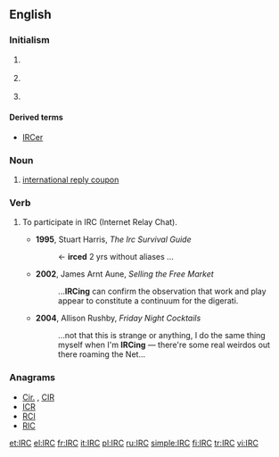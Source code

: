 {{selfref|For the Wiktionary IRC channel, see [[Wiktionary:IRC channel]].}}
==English==

===Initialism===
{{wikipedia}}
{{en-initialism}}

# {{context|Internet|lang=en}} {{initialism of|w:Internet Relay Chat|Internet Relay Chat}} {{gloss|It is a [[protocol]] for instant [[communication]] via the [[Internet]].}}
# {{context|US|_|legal|lang=en}} {{initialism of|Internal Revenue Code}}
# {{context|postal|lang=en}} {{initialism of|international reply coupon}}

====Derived terms====
* [[IRCer]]

===Noun===
{{en-noun|s|IRC's}}
# [[international reply coupon]]

===Verb===
{{en-verb|IRC}}
# {{context|intransitive|Internet|informal|lang=en}} To participate in IRC (Internet Relay Chat).
#* '''1995''', Stuart Harris, ''The Irc Survival Guide''
#*: <Xantha> <- '''irced''' 2 yrs without aliases ...
#* '''2002''', James Arnt Aune, ''Selling the Free Market''
#*: ...'''IRCing''' can confirm the observation that work and play appear to constitute a continuum for the digerati.
#* '''2004''', Allison Rushby, ''Friday Night Cocktails''
#*: ...not that this is strange or anything, I do the same thing myself when I'm '''IRCing''' &mdash; there're some real weirdos out there roaming the Net...

===Anagrams===
* [[Cir.#English|Cir.]] , [[CIR#English|CIR]]
* [[ICR#English|ICR]]
* [[RCI#English|RCI]]
* [[RIC#English|RIC]]

[[et:IRC]]
[[el:IRC]]
[[fr:IRC]]
[[it:IRC]]
[[pl:IRC]]
[[ru:IRC]]
[[simple:IRC]]
[[fi:IRC]]
[[tr:IRC]]
[[vi:IRC]]